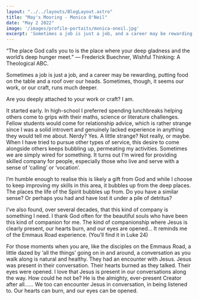 ```yaml
---
layout: "../../layouts/BlogLayout.astro"
title: "May's Mooring - Monica O'Neil"
date: "May 2 2022"
image: '/images/profile-portaits/monica-oneil.jpg'
excerpt: 'Sometimes a job is just a job, and a career may be rewarding, putting food on the table and a roof over our heads. Sometimes, though, it seems our work, or our craft, runs much deeper.'
---
```

“The place God calls you to is the place where your deep gladness and the world’s deep hunger meet.” ― Frederick Buechner, Wishful Thinking: A Theological ABC.

Sometimes a job is just a job, and a career may be rewarding, putting food on the table and a roof over our heads. Sometimes, though, it seems our work, or our craft, runs much deeper.

Are you deeply attached to your work or craft? I am.

It started early. In high-school I preferred spending lunchbreaks helping others come to grips with their maths, science or literature challenges. Fellow students would come for relationship advice, which is rather strange since I was a solid introvert and genuinely lacked experience in anything they would tell me about. Nerdy? Yes. A little strange? Not really, or maybe. When I have tried to pursue other types of service, this desire to come alongside others keeps bubbling up, permeating my activities. Sometimes we are simply wired for something. It turns out I’m wired for providing skilled company for people, especially those who live and serve with a sense of ‘calling’ or ‘vocation’.

I’m humble enough to realise this is likely a gift from God and while I choose to keep improving my skills in this area, it bubbles up from the deep places. The places the life of the Spirit bubbles up from. Do you have a similar sense? Or perhaps you had and have lost it under a pile of detritus?

I’ve also found, over several decades, that this kind of company is something I need. I thank God often for the beautiful souls who have been this kind of companion for me. The kind of companionship where Jesus is clearly present, our hearts burn, and our eyes are opened… It reminds me of the Emmaus Road experience. (You’ll find it in Luke 24)

For those moments when you are, like the disciples on the Emmaus Road, a little dazed by ‘all the things’ going on in and around, a conversation as you walk along is natural and healthy. They had an encounter with Jesus. Jesus was present in their conversation. Their hearts burned as they talked. Their eyes were opened. I love that Jesus is present in our conversations along the way. How could he not be? He is the almighty, ever-present Creator after all……  We too can encounter Jesus in conversation, in being listened to. Our hearts can burn, and our eyes can be opened.